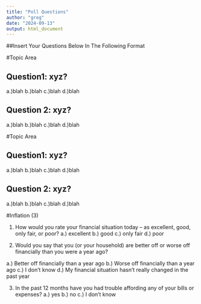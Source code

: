 ```yaml
---
title: "Poll Questions"
author: "greg"
date: "2024-09-13"
output: html_document
---
```


##Insert Your Questions Below In The Following Format

#Topic Area

## Question1: xyz?
a.)blah
b.)blah
c.)blah
d.)blah

## Question 2: xyz?
a.)blah
b.)blah
c.)blah
d.)blah

#Topic Area

## Question1: xyz?
a.)blah
b.)blah
c.)blah
d.)blah

## Question 2: xyz?
a.)blah
b.)blah
c.)blah
d.)blah

#Inflation (3)

1. How would you rate your financial situation today -- as excellent, good, only fair, or poor?
a.) excellent
b.) good
c.) only fair
d.) poor

2. Would you say that you (or your household) are better off or worse off financially than you were a year ago?

a.) Better off financially than a year ago
b.) Worse off financially than a year ago
c.) I don't know
d.) My financial situation hasn't really changed in the past year

3. In the past 12 months have you had trouble affording any of your bills or expenses?
a.) yes
b.) no
c.) I don't know
